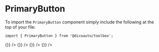 
<Meta
  title="Toolbox/Button/Primary"
  component={PrimaryButton}
/>

# PrimaryButton

To import the `PrimaryButton` component simply include the following at the top of your file:

```
import { PrimaryButton } from '@dicoauto/toolbox';
```

<Canvas>
  <Story name="Default">
    <div className="flex">
      <PrimaryButton
        label="Action"
        onClick={() => {}}
      />
      <PrimaryButton
        outlined
        label="Action"
        onClick={() => {}}
      />
      <PrimaryButton
        icon="check"
        label="Action"
        onClick={() => {}}
      />
      <PrimaryButton
        icon="house-bolt"
        outlined
        label="Action"
        onClick={() => {}}
      />
    </div>
  </Story>
</Canvas>

<Canvas>
  <Story
    name="Hovered"
    parameters={{ pseudo: { hover: true } }}
  >
    <div className="flex">
      <PrimaryButton label="Action" />
      <PrimaryButton
        outlined
        label="Action"
      />
      <PrimaryButton
        label="Action"
        icon="check"
      />
      <PrimaryButton
        outlined
        label="Action"
        icon="house-bolt"
      />
    </div>
  </Story>
</Canvas>

<Canvas>
  <Story
    name="Active"
    parameters={{ pseudo: { active: true } }}
  >
    <div className="flex">
      <PrimaryButton label="Action" />
      <PrimaryButton
        outlined
        label="Action"
      />
      <PrimaryButton
        label="Action"
        icon="check"
      />
      <PrimaryButton
        outlined
        label="Action"
        icon="house-bolt"
      />
    </div>
  </Story>
</Canvas>

<Canvas>
  <Story
    name="Focus"
    parameters={{ pseudo: { focusVisible: true } }}
  >
    <div className="flex">
      <PrimaryButton label="Action" />
      <PrimaryButton
        outlined
        label="Action"
      />
      <PrimaryButton
        label="Action"
        icon="check"
      />
      <PrimaryButton
        outlined
        label="Action"
        icon="house-bolt"
      />
    </div>
  </Story>
</Canvas>

<Canvas>
  <Story name="Disabled">
    <div className="flex">
      <PrimaryButton
        disabled
        label="Action"
      />
      <PrimaryButton
        disabled
        outlined
        label="Action"
      />
      <PrimaryButton
        disabled
        label="Action"
        icon="check"
      />
      <PrimaryButton
        disabled
        outlined
        label="Action"
        icon="house-bolt"
      />
    </div>
  </Story>
</Canvas>

<Canvas>
  <Story
    name="Visited"
    parameters={{ pseudo: { visited: true } }}
  >
    <div className="flex">
      <PrimaryButton label="Action" />
      <PrimaryButton
        outlined
        label="Action"
      />
      <PrimaryButton
        label="Action"
        icon="check"
      />
      <PrimaryButton
        outlined
        label="Action"
        icon="house-bolt"
      />
    </div>
  </Story>
</Canvas>
